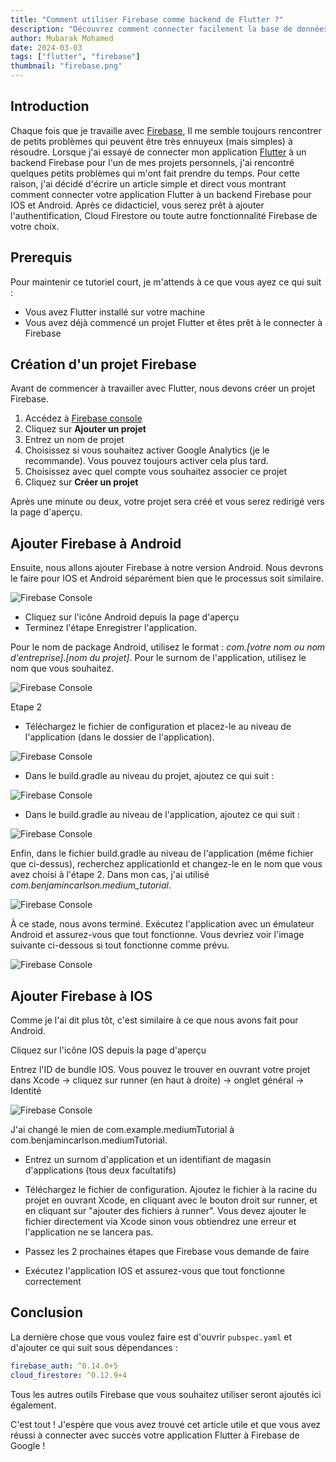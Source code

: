 ```yaml
---
title: "Comment utiliser Firebase comme backend de Flutter ?"
description: "Découvrez comment connecter facilement la base de données Firebase de Google à votre application mobile Flutter."
author: Mubarak Mohamed
date: 2024-03-03
tags: ["flutter", "firebase"]
thumbnail: "firebase.png"
---
```


## Introduction

Chaque fois que je travaille avec [Firebase](https://console.firebase.google.com/u/0/), Il me semble toujours rencontrer de petits problèmes qui peuvent être très ennuyeux (mais simples) à résoudre. Lorsque j'ai essayé de connecter mon application [Flutter](https://flutter.dev/) à un backend Firebase pour l'un de mes projets personnels, j'ai rencontré quelques petits problèmes qui m'ont fait prendre du temps. Pour cette raison, j'ai décidé d'écrire un article simple et direct vous montrant comment connecter votre application Flutter à un backend Firebase pour IOS et Android. Après ce didacticiel, vous serez prêt à ajouter l'authentification, Cloud Firestore ou toute autre fonctionnalité Firebase de votre choix.

## Prerequis

Pour maintenir ce tutoriel court, je m'attends à ce que vous ayez ce qui suit :

- Vous avez Flutter installé sur votre machine
- Vous avez déjà commencé un projet Flutter et êtes prêt à le connecter à Firebase

## Création d'un projet Firebase

Avant de commencer à travailler avec Flutter, nous devons créer un projet Firebase.

1. Accédez à [Firebase console](https://console.firebase.google.com/)
2. Cliquez sur **Ajouter un projet**
3. Entrez un nom de projet
4. Choisissez si vous souhaitez activer Google Analytics (je le recommande). Vous pouvez toujours activer cela plus tard.
5. Choisissez avec quel compte vous souhaitez associer ce projet
6. Cliquez sur **Créer un projet**

Après une minute ou deux, votre projet sera créé et vous serez redirigé vers la page d'aperçu.

## Ajouter Firebase à Android

Ensuite, nous allons ajouter Firebase à notre version Android. Nous devrons le faire pour IOS et Android séparément bien que le processus soit similaire.

![Firebase Console](/content/articles/connect-flutter-to-firebase/console.png)

- Cliquez sur l'icône Android depuis la page d'aperçu
- Terminez l'étape Enregistrer l'application.

Pour le nom de package Android, utilisez le format : _com.[votre nom ou nom d'entreprise].[nom du projet]_. Pour le surnom de l'application, utilisez le nom que vous souhaitez.

![Firebase Console](/content/articles/connect-flutter-to-firebase/add.png)

Etape 2

- Téléchargez le fichier de configuration et placez-le au niveau de l'application (dans le dossier de l'application).

![Firebase Console](/content/articles/connect-flutter-to-firebase/app-level.png)

- Dans le build.gradle au niveau du projet, ajoutez ce qui suit :

![Firebase Console](/content/articles/connect-flutter-to-firebase/build.gradle.png)

- Dans le build.gradle au niveau de l'application, ajoutez ce qui suit :

![Firebase Console](/content/articles/connect-flutter-to-firebase/app-level-build.gradle.png)

Enfin, dans le fichier build.gradle au niveau de l'application (même fichier que ci-dessus), recherchez applicationId et changez-le en le nom que vous avez choisi à l'étape 2. Dans mon cas, j'ai utilisé _com.benjamincarlson.medium_tutorial_.

![Firebase Console](/content/articles/connect-flutter-to-firebase/name.png)

À ce stade, nous avons terminé. Exécutez l'application avec un émulateur Android et assurez-vous que tout fonctionne. Vous devriez voir l'image suivante ci-dessous si tout fonctionne comme prévu.

![Firebase Console](/content/articles/connect-flutter-to-firebase/working-android.png)

## Ajouter Firebase à IOS

Comme je l'ai dit plus tôt, c'est similaire à ce que nous avons fait pour Android.

Cliquez sur l'icône IOS depuis la page d'aperçu

Entrez l'ID de bundle IOS. Vous pouvez le trouver en ouvrant votre projet dans Xcode -> cliquez sur runner (en haut à droite) -> onglet général -> Identité

![Firebase Console](/content/articles/connect-flutter-to-firebase/bundle-id.png)

J'ai changé le mien de com.example.mediumTutorial à com.benjamincarlson.mediumTutorial.

- Entrez un surnom d'application et un identifiant de magasin d'applications (tous deux facultatifs)

- Téléchargez le fichier de configuration. Ajoutez le fichier à la racine du projet en ouvrant Xcode, en cliquant avec le bouton droit sur runner, et en cliquant sur "ajouter des fichiers à runner". Vous devez ajouter le fichier directement via Xcode sinon vous obtiendrez une erreur et l'application ne se lancera pas.

- Passez les 2 prochaines étapes que Firebase vous demande de faire

- Exécutez l'application IOS et assurez-vous que tout fonctionne correctement

## Conclusion

La dernière chose que vous voulez faire est d'ouvrir `pubspec.yaml` et d'ajouter ce qui suit sous dépendances :

```dart:pubspec.yaml
firebase_auth: ^0.14.0+5
cloud_firestore: ^0.12.9+4
```

Tous les autres outils Firebase que vous souhaitez utiliser seront ajoutés ici également.

C'est tout ! J'espère que vous avez trouvé cet article utile et que vous avez réussi à connecter avec succès votre application Flutter à Firebase de Google !
